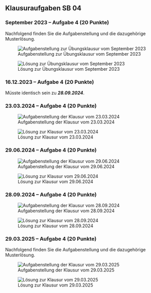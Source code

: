 ## Klausuraufgaben SB 04

### [September 2023]{.crd} -- Aufgabe 4 [(20 Punkte)]{.ctl} {.unlisted}

Nachfolgend finden Sie die Aufgabenstellung und die dazugehörige Musterlösung.

![Aufgabenstellung zur Übungsklausur vom September 2023](/figs/04_ak_2023_ukl.png)

![Lösung zur Übungsklausur vom September 2023](/figs/04_ak_2023_ukl_lsg.png)



### [16.12.2023]{.crd} -- Aufgabe 4 [(20 Punkte)]{.ctl} {.unlisted}

Müsste identisch sein zu **_28.09.2024_**.



### [23.03.2024]{.crd} -- Aufgabe 4 [(20 Punkte)]{.ctl} {.unlisted}

![Aufgabenstellung der Klausur vom 23.03.2024](/figs/04_ak_2024_03_23.png)

![Lösung zur Klausur vom 23.03.2024](/figs/04_ak_2024_03_23_lsg.png)



### [29.06.2024]{.crd} -- Aufgabe 4 [(20 Punkte)]{.ctl} {.unlisted}

![Aufgabenstellung der Klausur vom 29.06.2024](/figs/04_ak_2024_06_29.png)

![Lösung zur Klausur vom 29.06.2024](/figs/04_ak_2024_06_29_lsg.png)



### [28.09.2024]{.crd} -- Aufgabe 4 [(20 Punkte)]{.ctl} {.unlisted}

![Aufgabenstellung der Klausur vom 28.09.2024](/figs/04_ak_2024_09_28.png)

![Lösung zur Klausur vom 28.09.2024](/figs/04_ak_2024_09_28_lsg.png)



### [29.03.2025]{.crd} -- Aufgabe 4 [(20 Punkte)]{.ctl}   {.unlisted}

Nachfolgend finden Sie die Aufgabenstellung und die dazugehörige Musterlösung.

![Aufgabenstellung der Klausur vom 29.03.2025](/figs/04_ak_2025_03_29.png)

![Lösung zur Klausur vom 29.03.2025](/figs/04_ak_2025_03_29_lsg.png)